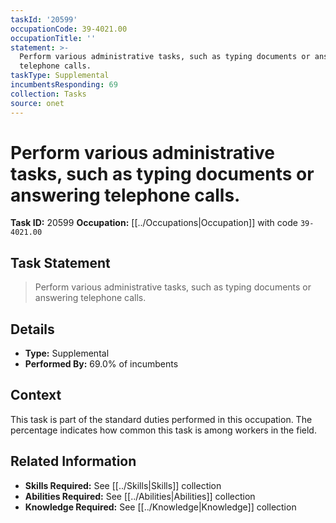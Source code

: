 ```yaml
---
taskId: '20599'
occupationCode: 39-4021.00
occupationTitle: ''
statement: >-
  Perform various administrative tasks, such as typing documents or answering
  telephone calls.
taskType: Supplemental
incumbentsResponding: 69
collection: Tasks
source: onet
---
```

# Perform various administrative tasks, such as typing documents or answering telephone calls.

**Task ID:** 20599
**Occupation:** [[../Occupations|Occupation]] with code `39-4021.00`

## Task Statement

> Perform various administrative tasks, such as typing documents or answering telephone calls.

## Details

- **Type:** Supplemental
- **Performed By:** 69.0% of incumbents

## Context

This task is part of the standard duties performed in this occupation. The percentage indicates how common this task is among workers in the field.

## Related Information

- **Skills Required:** See [[../Skills|Skills]] collection
- **Abilities Required:** See [[../Abilities|Abilities]] collection
- **Knowledge Required:** See [[../Knowledge|Knowledge]] collection
